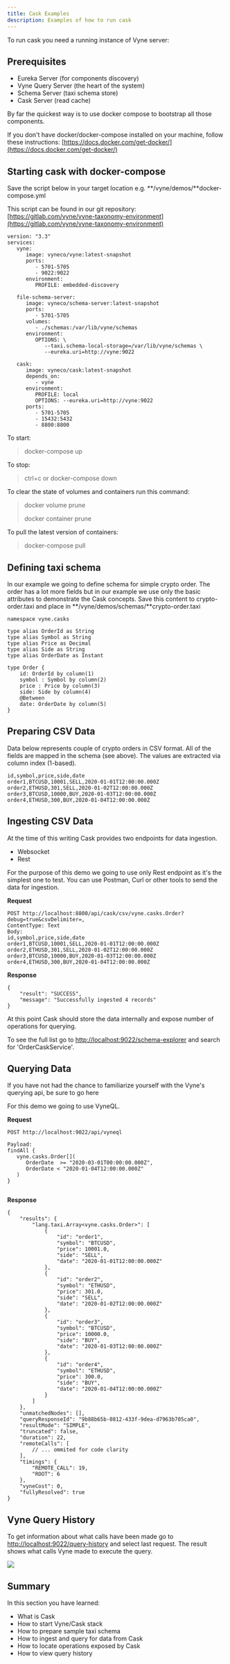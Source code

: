 ```yaml
---
title: Cask Examples
description: Examples of how to run cask
---
```



To run cask you need a running instance of Vyne server:

## Prerequisites

* Eureka Server \(for components discovery\)
* Vyne Query Server \(the heart of the system\)
* Schema Server \(taxi schema store\)
* Cask Server \(read cache\)

By far the quickest way is to use docker compose to bootstrap all those components.

If you don't have docker/docker-compose installed on your machine, follow these instructions: [https://docs.docker.com/get-docker/](https://docs.docker.com/get-docker/)

## Starting cask with docker-compose

Save the script below in your target location e.g. **/vyne/demos/**docker-compose.yml

This script can be found in our git repository: [https://gitlab.com/vyne/vyne-taxonomy-environment](https://gitlab.com/vyne/vyne-taxonomy-environment)

```text
version: "3.3"
services:
   vyne:
      image: vyneco/vyne:latest-snapshot
      ports:
         - 5701-5705
         - 9022:9022
      environment:
         PROFILE: embedded-discovery

   file-schema-server:
      image: vyneco/schema-server:latest-snapshot
      ports:
         - 5701-5705
      volumes:
         - ./schemas:/var/lib/vyne/schemas
      environment:
         OPTIONS: \
            --taxi.schema-local-storage=/var/lib/vyne/schemas \
            --eureka.uri=http://vyne:9022

   cask:
      image: vyneco/cask:latest-snapshot
      depends_on:
         - vyne
      environment:
         PROFILE: local
         OPTIONS: --eureka.uri=http://vyne:9022
      ports:
         - 5701-5705
         - 15432:5432
         - 8800:8800

```

To start:

> docker-compose up

To stop:

> ctrl+c or docker-compose down

To clear the state of volumes and containers run this command:

> docker volume prune
>
> docker container prune

To pull the latest version of containers:

> docker-compose pull

## Defining taxi schema

In our example we going to define schema for simple crypto order. The order has a lot more fields but in our example we use only the basic attributes to demonstrate the Cask concepts. Save this content to crypto-order.taxi and place in **/vyne/demos/schemas/**crypto-order.taxi

```text
namespace vyne.casks

type alias OrderId as String
type alias Symbol as String
type alias Price as Decimal
type alias Side as String
type alias OrderDate as Instant

type Order {
    id: OrderId by column(1)
    symbol : Symbol by column(2)
    price : Price by column(3)
    side: Side by column(4)
    @Between
    date: OrderDate by column(5)
}
```

## Preparing CSV Data

Data below represents couple of crypto orders in CSV format. All of the fields are mapped in the schema \(see above\). The values are extracted via column index \(1-based\).

```text
id,symbol,price,side,date
order1,BTCUSD,10001,SELL,2020-01-01T12:00:00.000Z
order2,ETHUSD,301,SELL,2020-01-02T12:00:00.000Z
order3,BTCUSD,10000,BUY,2020-01-03T12:00:00.000Z
order4,ETHUSD,300,BUY,2020-01-04T12:00:00.000Z
```

## Ingesting CSV Data

At the time of this writing Cask provides two endpoints for data ingestion.

* Websocket
* Rest

For the purpose of this demo we going to use only Rest endpoint as it's the simplest one to test. You can use Postman, Curl or other tools to send the data for ingestion.

**Request**

```text
POST http://localhost:8800/api/cask/csv/vyne.casks.Order?debug=true&csvDelimiter=,
ContentType: Text
Body:
id,symbol,price,side,date
order1,BTCUSD,10001,SELL,2020-01-01T12:00:00.000Z
order2,ETHUSD,301,SELL,2020-01-02T12:00:00.000Z
order3,BTCUSD,10000,BUY,2020-01-03T12:00:00.000Z
order4,ETHUSD,300,BUY,2020-01-04T12:00:00.000Z
```

**Response**

```text
{
    "result": "SUCCESS",
    "message": "Successfully ingested 4 records"
}
```

At this point Cask should store the data internally and expose number of operations for querying.

To see the full list go to [http://localhost:9022/schema-explorer](http://localhost:9022/schema-explorer) and search for 'OrderCaskService'.

## Querying Data

If you have not had the chance to familiarize yourself with the Vyne's querying api, be sure to go <Link to="../../querying-with-vyne/query-api">here</Link>

For this demo we going to use VyneQL.

**Request**

```text
POST http://localhost:9022/api/vyneql

Payload:
findAll {
   vyne.casks.Order[](
      OrderDate  >= "2020-03-01T00:00:00.000Z",
      OrderDate < "2020-01-04T12:00:00.000Z"
   )
}


```

**Response**

```text
{
    "results": {
        "lang.taxi.Array<vyne.casks.Order>": [
            {
                "id": "order1",
                "symbol": "BTCUSD",
                "price": 10001.0,
                "side": "SELL",
                "date": "2020-01-01T12:00:00.000Z"
            },
            {
                "id": "order2",
                "symbol": "ETHUSD",
                "price": 301.0,
                "side": "SELL",
                "date": "2020-01-02T12:00:00.000Z"
            },
            {
                "id": "order3",
                "symbol": "BTCUSD",
                "price": 10000.0,
                "side": "BUY",
                "date": "2020-01-03T12:00:00.000Z"
            },
            {
                "id": "order4",
                "symbol": "ETHUSD",
                "price": 300.0,
                "side": "BUY",
                "date": "2020-01-04T12:00:00.000Z"
            }
        ]
    },
    "unmatchedNodes": [],
    "queryResponseId": "9b88b65b-0812-433f-9dea-d7963b705ca0",
    "resultMode": "SIMPLE",
    "truncated": false,
    "duration": 22,
    "remoteCalls": [
        // ... ommited for code clarity
    ],
    "timings": {
        "REMOTE_CALL": 19,
        "ROOT": 6
    },
    "vyneCost": 0,
    "fullyResolved": true
}
```

## Vyne Query History

To get information about what calls have been made go to [http://localhost:9022/query-history](http://localhost:9022/query-history) and select last request. The result shows what calls Vyne made to execute the query.

![](/assets/image%20%2815%29.png)

## Summary

In this section you have learned:

* What is Cask
* How to start Vyne/Cask stack
* How to prepare sample taxi schema
* How to ingest and query for data from Cask
* How to locate operations exposed by Cask
* How to view query history

